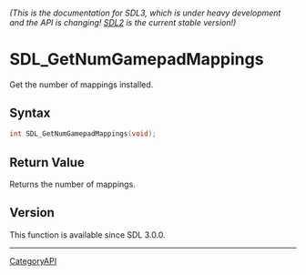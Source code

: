 ====== (This is the documentation for SDL3, which is under heavy development and the API is changing! [https://wiki.libsdl.org/ SDL2] is the current stable version!) ======
= SDL_GetNumGamepadMappings =

Get the number of mappings installed.

== Syntax ==

<syntaxhighlight lang='c'>
int SDL_GetNumGamepadMappings(void);
</syntaxhighlight>

== Return Value ==

Returns the number of mappings.

== Version ==

This function is available since SDL 3.0.0.

----
[[CategoryAPI]]


